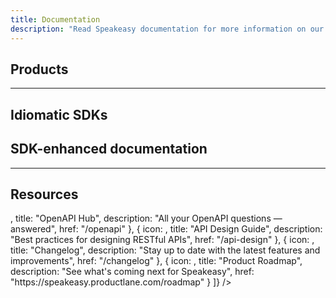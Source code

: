 ```yaml
---
title: Documentation
description: "Read Speakeasy documentation for more information on our features and how to use them."
---
```



<Banner />

## Products
<div className="py-8">
    <ProductCards variant="four" />
</div>

---

## Idiomatic SDKs
<CardGrid cards={supportedLanguages}  />

## SDK-enhanced documentation

<DocsOffering />

---

## Resources

<div className="py-8">
    <ProductCards
        variant="four"
        products={[
            {
                icon: <OpenAPIIcon />,
                title: "OpenAPI Hub",
                description: "All your OpenAPI questions — answered",
                href: "/openapi"
            },
            {
                icon: <OpenBookIcon />,
                title: "API Design Guide",
                description: "Best practices for designing RESTful APIs",
                href: "/api-design"
            },
            {
                icon: <LogsIcon />,
                title: "Changelog",
                description: "Stay up to date with the latest features and improvements",
                href: "/changelog"
            },
            {
                icon: <CalendarIcon />,
                title: "Product Roadmap",
                description: "See what's coming next for Speakeasy",
                href: "https://speakeasy.productlane.com/roadmap"
            }
        ]}
    />
</div>

<Support />
